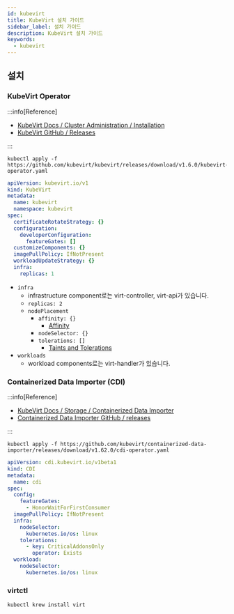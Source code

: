 ```yaml
---
id: kubevirt
title: KubeVirt 설치 가이드
sidebar_label: 설치 가이드
description: KubeVirt 설치 가이드
keywords:
  - kubevirt
---
```


## 설치

### KubeVirt Operator

:::info[Reference]

- [KubeVirt Docs / Cluster Administration / Installation](https://kubevirt.io/user-guide/cluster_admin/installation/)
- [KubeVirt GitHub / Releases](https://github.com/kubevirt/kubevirt/releases)

:::

```shell
kubectl apply -f https://github.com/kubevirt/kubevirt/releases/download/v1.6.0/kubevirt-operator.yaml
```

```yaml
apiVersion: kubevirt.io/v1
kind: KubeVirt
metadata:
  name: kubevirt
  namespace: kubevirt
spec:
  certificateRotateStrategy: {}
  configuration:
    developerConfiguration:
      featureGates: []
  customizeComponents: {}
  imagePullPolicy: IfNotPresent
  workloadUpdateStrategy: {}
  infra:
    replicas: 1
```

- `infra`
  - infrastructure component로는 virt-controller, virt-api가 있습니다.
  - `replicas: 2`
  - `nodePlacement`
    - `affinity: {}`
      - [Affinity](/docs/mlops/kubernetes/scheduling/affinity.mdx)
    - `nodeSelector: {}`
    - `tolerations: []`
      - [Taints and Tolerations](/docs/mlops/kubernetes/scheduling/taint-toleration.mdx)
- `workloads`
  - workload components로는 virt-handler가 있습니다.

### Containerized Data Importer (CDI)

:::info[Reference]

- [KubeVirt Docs / Storage / Containerized Data Importer](https://kubevirt.io/user-guide/storage/containerized_data_importer/)
- [Containerized Data Importer GitHub / releases](https://github.com/kubevirt/containerized-data-importer/releases)

:::

```shell
kubectl apply -f https://github.com/kubevirt/containerized-data-importer/releases/download/v1.62.0/cdi-operator.yaml
```

```yaml
apiVersion: cdi.kubevirt.io/v1beta1
kind: CDI
metadata:
  name: cdi
spec:
  config:
    featureGates:
      - HonorWaitForFirstConsumer
  imagePullPolicy: IfNotPresent
  infra:
    nodeSelector:
      kubernetes.io/os: linux
    tolerations:
      - key: CriticalAddonsOnly
        operator: Exists
  workload:
    nodeSelector:
      kubernetes.io/os: linux
```

### virtctl

```shell
kubectl krew install virt
```
